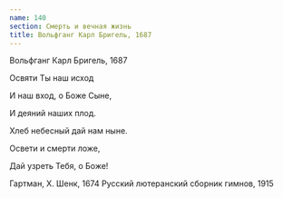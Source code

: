 ```yaml
---
name: 140
section: Смерть и вечная жизнь
title: Вольфганг Карл Бригель, 1687
---
```

Вольфганг Карл Бригель, 1687


Освяти Ты наш исход

И наш вход, о Боже Сыне,

И деяний наших плод.

Хлеб небесный дай нам ныне.

Освети и смерти ложе,

Дай узреть Тебя, о Боже!


Гартман, Х. Шенк, 1674 Русский лютеранский сборник гимнов, 1915 